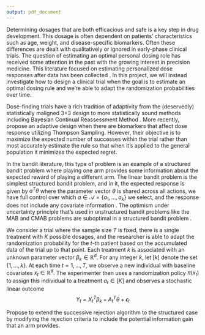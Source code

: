 ```yaml
---
output: pdf_document
---
```



Determining dosages that are both efficacious and safe is a key step in drug development. This dosage is often dependent on patients' characteristics such as age, weight, and disease-specific biomarkers. Often these differences are dealt with qualitatively or ignored in early-phase clinical trials. The question of estimating an optimal personal dosing role has received some attention in the past with the growing interest in precision medicine. This literature focused on estimating personalized dose responses after data has been collected \citep{chen2016personalized, zhu2020kernel, zhou2021parsimonious}. In this project, we will instead investigate how to design a clinical trial when the goal is to estimate an optimal dosing rule and we're able to adapt the randomization probabilities over time. 

\subsection{Previous work}

Dose-finding trials have a rich tradition of adaptivity from the (deservedly) statistically maligned 3+3 design to more statistically sound methods including Bayesian Continual Reassessment Method \cite{o1990continual, goodman1995some}. More recently, \cite{guo2017bayesian} propose an adaptive design when there are biomarkers that affect dose response utilizing Thompson Sampling. However, their objective is to maximize the expected number of successes within the trial rather than most accurately estimate the rule so that when it's applied to the general population it minimizes the expected regret. 

In the bandit literature, this type of problem is an example of a structured bandit problem where playing one arm provides some information about the expected reward of playing a different arm. The linear bandit problem is the simplest structured bandit problem, and in it, the expected response is given by $a^T \theta$ where the parameter vector $\theta$ is shared across all actions, we have full control over which $a \in \mathcal{A} = \{a_1, \ldots, a_k\}$ we select, and the response does not include any covariate information \cite{xu2018fully}. The optimism under uncertainty principle that's used in unstructured bandit problems like the MAB and CMAB problems are suboptimal in a structured bandit problem \citep{lattimore2017end}.


\subsection{Problem Definition}

We consider a trial where the sample size $T$ is fixed, there is a single treatment with $K$ possible dosages, and the researcher is able to adapt the randomization probability for the $t$-th patient based on the accumulated data of the trial up to that point. 
 Each treatment $k$ is associated with an unknown parameter vector $\beta_k \in \mathbb{R}^d$. For any integer $k$, let $[k]$ denote the set $\{1, \ldots, k \}$. At each time $t = 1, \ldots, T$, we observe a new individual with baseline covariates $x_t \in \mathbb{R}^d$. The experimenter then uses a randomization policy $\pi(x_t)$ to assign this individual to a treatment $a_t \in [K]$ and observes a stochastic linear outcome
$$Y_{t} = X_t^T \beta_k + A_t^T\theta + \epsilon_{t}$$

\subsection{Proposed Method}

Propose to extend the successive rejection algorithm to the structured case by modifying the rejection criteria to include the potential information gain that an arm provides. 
